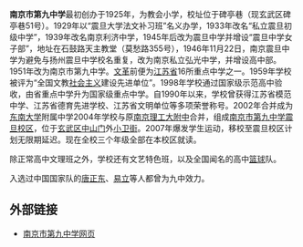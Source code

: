 {{unreferenced|time=2010-05-12T02:49:35+00:00}}
'''南京市第九中学'''最初创办于1925年，为教会小学，校址位于碑亭巷（现玄武区碑亭巷51号）。1929年以“震旦大学法文补习班”名义办学，1933年改名“私立震旦初级中学”，1939年改名南京利济中学，1945年后改为震旦中学并增设“震旦中学女子部”，地址在石鼓路天主教堂（莫愁路355号），1946年11月22日，南京震旦中学为避免与扬州震旦中学校名重复，改为南京私立弘光中学，并增设高中部。1951年改为南京市第九中学。[[文革|文革]]前便为[[江苏省|江苏省]]16所重点中学之一。1959年学校被评为“全国文教[[社会主义|社会主义]]建设先进单位”。1998年学校通过国家级示范高中验收，由省重点中学升为国家级重点中学。自1990年以来，学校曾获得江苏省模范中学、江苏省德育先进学校、江苏省文明单位等多项荣誉称号。2002年合并成为[[东南大学|东南大学]]附属中学2004年学校与原[[南京理工大附中|南京理工大附中]]合并，组成[[南京市第九中学震旦校区|南京市第九中学震旦校区]]，位于[[玄武区|玄武区]][[中山门|中山门]]外[[小卫街|小卫街]]。2007年爆发学生运动，移校至震旦校区计划无限期延迟。现在全校三个年级全部在本校区就读。

除正常高中文理班之外，学校还有文艺特色班，以及全国闻名的高中[[篮球|篮球]]队。
   
入选过中国国家队的[[唐正东|唐正东]]、[[易立|易立]]等人都曾为九中效力。

==外部链接==
*[http://www.njjz.net/ 南京市第九中学网页] {{Wayback|url=http://www.njjz.net/ |date=20210211070750 }}

{{模板:南京中等教育}}
{{江苏省四星级高中}}